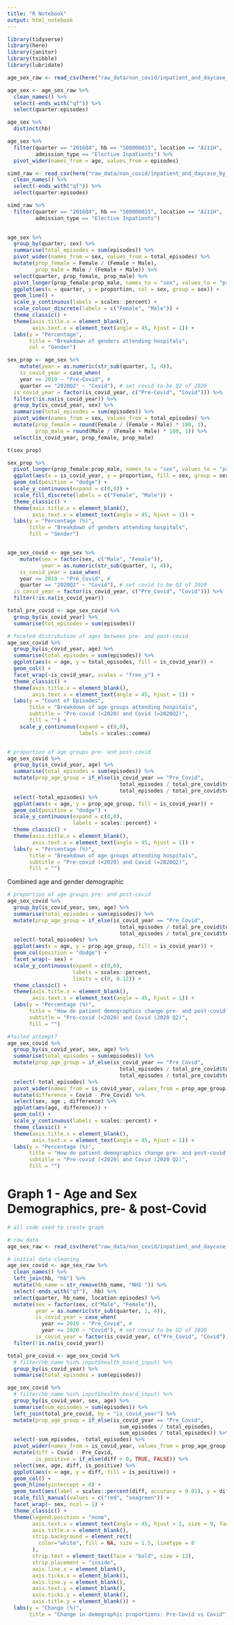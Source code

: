 ```yaml
---
title: "R Notebook"
output: html_notebook
---
```


```r

library(tidyverse)
library(here)
library(janitor)
library(tsibble)
library(lubridate)

```

```r

age_sex_raw <- read_csv(here("raw_data/non_covid/inpatient_and_daycase_by_nhs_board_of_treatment_age_and_sex.csv"))

```

```r

age_sex <- age_sex_raw %>% 
  clean_names() %>% 
  select(-ends_with("qf")) %>% 
  select(quarter:episodes)

age_sex %>% 
  distinct(hb)

age_sex %>% 
  filter(quarter == "2016Q4", hb == "S08000015", location == "A111H", 
         admission_type == "Elective Inpatients") %>%
  pivot_wider(names_from = age, values_from = episodes)

```

```r

simd_raw <- read_csv(here("raw_data/non_covid/inpatient_and_daycase_by_nhs_board_of_treatment_and_simd.csv")) %>% 
  clean_names() %>% 
  select(-ends_with("qf")) %>% 
  select(quarter:episodes)

simd_raw %>% 
  filter(quarter == "2016Q4", hb == "S08000015", location == "A111H", 
         admission_type == "Elective Inpatients") 
  

```


```r

age_sex %>%
  group_by(quarter, sex) %>% 
  summarise(total_episodes = sum(episodes)) %>% 
  pivot_wider(names_from = sex, values_from = total_episodes) %>% 
  mutate(prop_female = Female / (Female + Male),
         prop_male = Male / (Female + Male)) %>% 
  select(quarter, prop_female, prop_male) %>% 
  pivot_longer(prop_female:prop_male, names_to = "sex", values_to = "proportion") %>% 
  ggplot(aes(x = quarter, y = proportion, col = sex, group = sex)) +
  geom_line() +
  scale_y_continuous(labels = scales::percent) +
  scale_colour_discrete(labels = c("Female", "Male")) +
  theme_classic() +
  theme(axis.title.x = element_blank(),
        axis.text.x = element_text(angle = 45, hjust = 1)) +
  labs(y = "Percentage",
       title = "Breakdown of genders attending hospitals",
       col = "Gender")

sex_prop <- age_sex %>%
    mutate(year = as.numeric(str_sub(quarter, 1, 4)),
    is_covid_year = case_when(
    year <= 2019 ~ "Pre-Covid", #
    quarter == "2020Q2" ~ "Covid"), # set covid to be Q2 of 2020
  is_covid_year = factor(is_covid_year, c("Pre-Covid", "Covid"))) %>%
  filter(!is.na(is_covid_year)) %>% 
  group_by(is_covid_year, sex) %>% 
  summarise(total_episodes = sum(episodes)) %>% 
  pivot_wider(names_from = sex, values_from = total_episodes) %>% 
  mutate(prop_female = round(Female / (Female + Male) * 100, 1),
         prop_male = round(Male / (Female + Male) * 100, 1)) %>% 
  select(is_covid_year, prop_female, prop_male)

t(sex_prop)

sex_prop %>% 
  pivot_longer(prop_female:prop_male, names_to = "sex", values_to = "proportion") %>% 
  ggplot(aes(x = is_covid_year, y = proportion, fill = sex, group = sex)) +
  geom_col(position = "dodge") +
  scale_y_continuous(expand = c(0,0)) +
  scale_fill_discrete(labels = c("Female", "Male")) +
  theme_classic() +
  theme(axis.title.x = element_blank(),
        axis.text.x = element_text(angle = 45, hjust = 1)) +
  labs(y = "Percentage (%)",
       title = "Breakdown of genders attending hospitals",
       fill = "Gender")



```

```r

age_sex_covid <- age_sex %>%
    mutate(sex = factor(sex, c("Male", "Female")),
           year = as.numeric(str_sub(quarter, 1, 4)),
    is_covid_year = case_when(
    year <= 2019 ~ "Pre_Covid", #
    quarter == "2020Q2" ~ "Covid"), # set covid to be Q2 of 2020
  is_covid_year = factor(is_covid_year, c("Pre_Covid", "Covid"))) %>%
  filter(!is.na(is_covid_year))

total_pre_covid <- age_sex_covid %>% 
  group_by(is_covid_year) %>% 
  summarise(tot_episodes = sum(episodes))

# faceted distribution of ages between pre- and post-covid
age_sex_covid %>% 
  group_by(is_covid_year, age) %>% 
  summarise(total_episodes = sum(episodes)) %>% 
  ggplot(aes(x = age, y = total_episodes, fill = is_covid_year)) +
  geom_col() +
  facet_wrap(~is_covid_year, scales = "free_y") +
  theme_classic() +
  theme(axis.title.x = element_blank(),
        axis.text.x = element_text(angle = 45, hjust = 1)) +
  labs(y = "Count of Episodes",
       title = "Breakdown of age groups attending hospitals",
       subtitle = "Pre-covid (<2020) and Covid (=2020Q2)",
       fill = "") +
    scale_y_continuous(expand = c(0,0),
                       labels = scales::comma)


# proportion of age groups pre- and post-covid
age_sex_covid %>% 
  group_by(is_covid_year, age) %>% 
  summarise(total_episodes = sum(episodes)) %>% 
  mutate(prop_age_group = if_else(is_covid_year == "Pre_Covid", 
                                    total_episodes / total_pre_covid$tot_episodes[1],
                                    total_episodes / total_pre_covid$tot_episodes[2])) %>%  
  select(-total_episodes) %>% 
  ggplot(aes(x = age, y = prop_age_group, fill = is_covid_year)) +
  geom_col(position = "dodge") +
  scale_y_continuous(expand = c(0,0),
                     labels = scales::percent) +
  theme_classic() +
  theme(axis.title.x = element_blank(),
        axis.text.x = element_text(angle = 45, hjust = 1)) +
  labs(y = "Percentage (%)",
       title = "Breakdown of age groups attending hospitals",
       subtitle = "Pre-covid (<2020) and Covid (=2020Q2)",
       fill = "")


```

Combined age and gender demographic
```r

# proportion of age groups pre- and post-covid
age_sex_covid %>% 
  group_by(is_covid_year, sex, age) %>% 
  summarise(total_episodes = sum(episodes)) %>% 
  mutate(prop_age_group = if_else(is_covid_year == "Pre_Covid", 
                                    total_episodes / total_pre_covid$tot_episodes[1],
                                    total_episodes / total_pre_covid$tot_episodes[2])) %>%  
  select(-total_episodes) %>% 
  ggplot(aes(x = age, y = prop_age_group, fill = is_covid_year)) +
  geom_col(position = "dodge") +
  facet_wrap(~ sex) +
  scale_y_continuous(expand = c(0,0),
                     labels = scales::percent,
                     limits = c(0, 0.12)) +
  theme_classic() +
  theme(axis.title.x = element_blank(),
        axis.text.x = element_text(angle = 45, hjust = 1)) +
  labs(y = "Percentage (%)",
       title = "How do patient demographics change pre- and post-covid?",
       subtitle = "Pre-covid (<2020) and Covid (2020 Q2)",
       fill = "")


```

```r
#failed attempt?
age_sex_covid %>% 
  group_by(is_covid_year, sex, age) %>% 
  summarise(total_episodes = sum(episodes)) %>% 
  mutate(prop_age_group = if_else(is_covid_year == "Pre_Covid", 
                                    total_episodes / total_pre_covid$tot_episodes[1],
                                    total_episodes / total_pre_covid$tot_episodes[2])) %>%  
  select(-total_episodes) %>% 
  pivot_wider(names_from = is_covid_year, values_from = prop_age_group) %>% 
  mutate(difference = Covid - Pre_Covid) %>%
  select(sex, age , difference) %>% 
  ggplot(aes(age, difference)) +
  geom_col() +
  scale_y_continuous(labels = scales::percent) +
  theme_classic() +
  theme(axis.title.x = element_blank(),
        axis.text.x = element_text(angle = 45, hjust = 1)) +
  labs(y = "Percentage (%)",
       title = "How do patient demographics change pre- and post-covid?",
       subtitle = "Pre-covid (<2020) and Covid (2020 Q2)",
       fill = "")

```
# Graph 1 - Age and Sex Demographics, pre- & post-Covid

```r
# all code used to create graph

# raw_data
age_sex_raw <- read_csv(here("raw_data/non_covid/inpatient_and_daycase_by_nhs_board_of_treatment_age_and_sex.csv"))

# initial data cleaning
age_sex_covid <- age_sex_raw %>% 
  clean_names() %>% 
  left_join(hb, "hb") %>% 
  mutate(hb_name = str_remove(hb_name, "NHS ")) %>% 
  select(-ends_with("qf"), -hb) %>% 
  select(quarter, hb_name, location:episodes) %>% 
  mutate(sex = factor(sex, c("Male", "Female")),
         year = as.numeric(str_sub(quarter, 1, 4)),
         is_covid_year = case_when(
           year <= 2019 ~ "Pre_Covid", #
           year >= 2020 ~ "Covid"), # set covid to be Q2 of 2020
         is_covid_year = factor(is_covid_year, c("Pre_Covid", "Covid"))) %>%
  filter(!is.na(is_covid_year))

total_pre_covid <- age_sex_covid %>% 
  # filter(hb_name %in% input$health_board_input) %>% 
  group_by(is_covid_year) %>% 
  summarise(total_episodes = sum(episodes))

age_sex_covid %>%
  # filter(hb_name %in% input$health_board_input) %>% 
  group_by(is_covid_year, sex, age) %>% 
  summarise(sum_episodes = sum(episodes)) %>%
  left_join(total_pre_covid, by = "is_covid_year") %>% 
  mutate(prop_age_group = if_else(is_covid_year == "Pre_Covid", 
                                    sum_episodes / total_episodes,
                                    sum_episodes / total_episodes)) %>%  
  select(-sum_episodes, -total_episodes) %>% 
  pivot_wider(names_from = is_covid_year, values_from = prop_age_group) %>% 
  mutate(diff = Covid - Pre_Covid,
         is_positive = if_else(diff > 0, TRUE, FALSE)) %>% 
  select(sex, age, diff, is_positive) %>% 
  ggplot(aes(x = age, y = diff, fill = is_positive)) +
  geom_col() +
  geom_hline(yintercept = 0) +
  geom_text(aes(label = scales::percent(diff, accuracy = 0.01), y = diff + 0.0015 * sign(diff))) +
  scale_fill_manual(values = c("red", "seagreen")) +
  facet_wrap(~ sex, ncol = 1) +
  theme_classic() +
  theme(legend.position = "none",
        axis.text.x = element_text(angle = 45, hjust = 1, size = 9, face = "bold"),
        axis.title.x = element_blank(),
        strip.background = element_rect(
          color="white", fill = NA, size = 1.5, linetype = 0
        ),
        strip.text = element_text(face = "bold", size = 12),
        strip.placement = "inside",
        axis.line.x = element_blank(),
        axis.ticks.x = element_blank(),
        axis.line.y = element_blank(),
        axis.text.y = element_blank(),
        axis.ticks.y = element_blank(),
        axis.title.y = element_blank()) +
  labs(y = "Change (%)",
       title = "Change in demographic proportions: Pre-Covid vs Covid")


```
